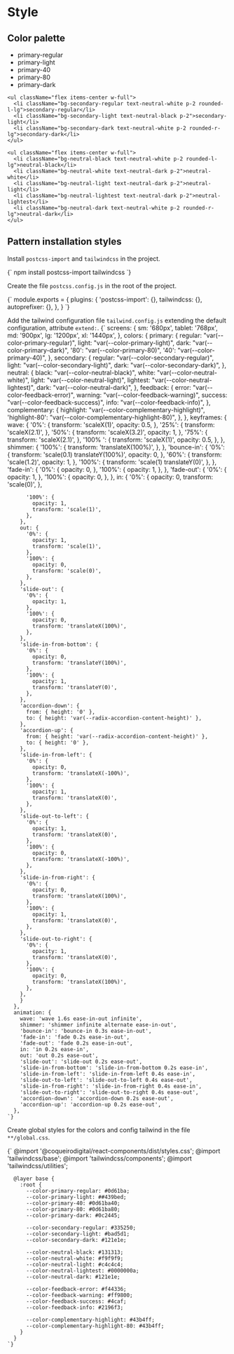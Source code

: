 
<Meta title="Introduction/Style" />

# Style

## Color palette

<Unstyled>
  <div className="p-4 flex flex-col gap-4 font-semibold border shadow-xl rounded-lg mb-8">
    <ul className="flex items-center w-full">
      <li className="bg-primary-regular text-neutral-white p-2 rounded-l-lg">primary-regular</li>
      <li className="bg-primary-light text-neutral-black p-2">primary-light</li>
      <li className="bg-primary-40 text-neutral-black p-2">primary-40</li>
      <li className="bg-primary-80 text-neutral-black p-2">primary-80</li>
      <li className="bg-primary-dark text-neutral-white p-2 rounded-r-lg">primary-dark</li>
    </ul>

    <ul className="flex items-center w-full">
      <li className="bg-secondary-regular text-neutral-white p-2 rounded-l-lg">secondary-regular</li>
      <li className="bg-secondary-light text-neutral-black p-2">secondary-light</li>
      <li className="bg-secondary-dark text-neutral-white p-2 rounded-r-lg">secondary-dark</li>
    </ul>

    <ul className="flex items-center w-full">
      <li className="bg-neutral-black text-neutral-white p-2 rounded-l-lg">neutral-black</li>
      <li className="bg-neutral-white text-neutral-dark p-2">neutral-white</li>
      <li className="bg-neutral-light text-neutral-dark p-2">neutral-light</li>
      <li className="bg-neutral-lightest text-neutral-dark p-2">neutral-lightest</li>
      <li className="bg-neutral-dark text-neutral-white p-2 rounded-r-lg">neutral-dark</li>
    </ul>
  </div>
</Unstyled>

## Pattern installation styles

Install `postcss-import` and `tailwindcss` in the project.

<Unstyled>
  <Copy language='bash'>
    {`
      npm install postcss-import tailwindcss
    `}
  </Copy>
</Unstyled>

Create the file `postcss.config.js` in the root of the project.

<Unstyled>
  <Copy language='yaml'>
    {`
      module.exports = {
        plugins: {
          'postcss-import': {},
          tailwindcss: {},
          autoprefixer: {},
        },
      }
    `}
  </Copy>
</Unstyled>

Add the tailwind configuration file `tailwind.config.js` extending the default configuration, attribute `extend:`.
<Unstyled>
  <Copy language='yaml'>
    {`
      screens: {
      sm: '680px',
      tablet: '768px',
      md: '900px',
      lg: '1200px',
      xl: '1440px',
      },
      colors: {
        primary: {
          regular: "var(--color-primary-regular)",
          light: "var(--color-primary-light)",
          dark: "var(--color-primary-dark)",
          '80': "var(--color-primary-80)",
          '40': "var(--color-primary-40)",
        },
        secondary: {
          regular: "var(--color-secondary-regular)",
          light: "var(--color-secondary-light)",
          dark: "var(--color-secondary-dark)",
        },
        neutral: {
          black: "var(--color-neutral-black)",
          white: "var(--color-neutral-white)",
          light: "var(--color-neutral-light)",
          lightest: "var(--color-neutral-lightest)",
          dark: "var(--color-neutral-dark)",
        },
        feedback: {
          error: "var(--color-feedback-error)",
          warning: "var(--color-feedback-warning)",
          success: "var(--color-feedback-success)",
          info: "var(--color-feedback-info)",
        },
        complementary: {
          highlight: "var(--color-complementary-highlight)",
          'highlight-80': "var(--color-complementary-highlight-80)",
        },
      },
      keyframes: {
        wave: {
          '0%': {
            transform: 'scaleX(1)',
            opacity: 0.5,
          },
          '25%': {
            transform: 'scaleX(2.1)',
          },
          '50%': {
            transform: 'scaleX(3.2)',
            opacity: 1,
          },
          '75%': {
            transform: 'scaleX(2.1)',
          },
          '100% ': {
            transform: 'scaleX(1)',
            opacity: 0.5,
          },
        },
        shimmer: {
          '100%': {
            transform: 'translateX(100%)',
          },
        },
        'bounce-in': {
          '0%': {
            transform: 'scale(0.1) translateY(100%)',
            opacity: 0,
          },
          '60%': {
            transform: 'scale(1.2)',
            opacity: 1,
          },
          '100%': {
            transform: 'scale(1) translateY(0)',
          },
        },
        'fade-in': {
          '0%': {
            opacity: 0,
          },
          '100%': {
            opacity: 1,
          },
        },
        'fade-out': {
          '0%': {
            opacity: 1,
          },
          '100%': {
            opacity: 0,
          },
        },
        in: {
          '0%': {
            opacity: 0,
            transform: 'scale(0)',
          },

          '100%': {
            opacity: 1,
            transform: 'scale(1)',
          },
        },
        out: {
          '0%': {
            opacity: 1,
            transform: 'scale(1)',
          },
          '100%': {
            opacity: 0,
            transform: 'scale(0)',
          },
        },
        'slide-out': {
          '0%': {
            opacity: 1,
          },
          '100%': {
            opacity: 0,
            transform: 'translateX(100%)',
          },
        },
        'slide-in-from-bottom': {
          '0%': {
            opacity: 0,
            transform: 'translateY(100%)',
          },
          '100%': {
            opacity: 1,
            transform: 'translateY(0)',
          },
        },
        'accordion-down': {
          from: { height: '0' },
          to: { height: 'var(--radix-accordion-content-height)' },
        },
        'accordion-up': {
          from: { height: 'var(--radix-accordion-content-height)' },
          to: { height: '0' },
        },
        'slide-in-from-left': {
          '0%': {
            opacity: 0,
            transform: 'translateX(-100%)',
          },
          '100%': {
            opacity: 1,
            transform: 'translateX(0)',
          },
        },
        'slide-out-to-left': {
          '0%': {
            opacity: 1,
            transform: 'translateX(0)',
          },
          '100%': {
            opacity: 0,
            transform: 'translateX(-100%)',
          },
        },
        'slide-in-from-right': {
          '0%': {
            opacity: 0,
            transform: 'translateX(100%)',
          },
          '100%': {
            opacity: 1,
            transform: 'translateX(0)',
          },
        },
        'slide-out-to-right': {
          '0%': {
            opacity: 1,
            transform: 'translateX(0)',
          },
          '100%': {
            opacity: 0,
            transform: 'translateX(100%)',
          },
        },
        }
      },
      animation: {
        wave: 'wave 1.6s ease-in-out infinite',
        shimmer: 'shimmer infinite alternate ease-in-out',
        'bounce-in': 'bounce-in 0.3s ease-in-out',
        'fade-in': 'fade 0.2s ease-in-out',
        'fade-out': 'fade 0.2s ease-in-out',
        in: 'in 0.2s ease-in',
        out: 'out 0.2s ease-out',
        'slide-out': 'slide-out 0.2s ease-out',
        'slide-in-from-bottom': 'slide-in-from-bottom 0.2s ease-in',
        'slide-in-from-left': 'slide-in-from-left 0.4s ease-in',
        'slide-out-to-left': 'slide-out-to-left 0.4s ease-out',
        'slide-in-from-right': 'slide-in-from-right 0.4s ease-in',
        'slide-out-to-right': 'slide-out-to-right 0.4s ease-out',
        'accordion-down': 'accordion-down 0.2s ease-out',
        'accordion-up': 'accordion-up 0.2s ease-out',
      },
    `}
  </Copy>
</Unstyled>

Create global styles for the colors and config tailwind in the file `**/global.css`.

<Unstyled>
  <Copy language='yaml'>
    {`
      @import '@coqueirodigital/react-components/dist/styles.css';
      @import 'tailwindcss/base';
      @import 'tailwindcss/components';
      @import 'tailwindcss/utilities';
      
      @layer base {
        :root {
          --color-primary-regular: #0d61ba;
          --color-primary-light: ##439bed;
          --color-primary-40: #0d61ba40;
          --color-primary-80: #0d61ba80;
          --color-primary-dark: #0c2445;

          --color-secondary-regular: #335250;
          --color-secondary-light: #bad5d1;
          --color-secondary-dark: #121e1e;

          --color-neutral-black: #131313;
          --color-neutral-white: #f9f9f9;
          --color-neutral-light: #c4c4c4;
          --color-neutral-lightest: #0000000a;
          --color-neutral-dark: #121e1e;

          --color-feedback-error: #f44336;
          --color-feedback-warning: #ff9800;
          --color-feedback-success: #4caf;
          --color-feedback-info: #2196f3;

          --color-complementary-highlight: #43b4ff;
          --color-complementary-highlight-80: #43b4ff;
        }
      }
    `}
  </Copy>
</Unstyled>
